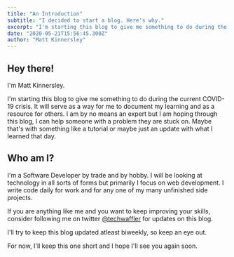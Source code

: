```yaml
---
title: "An Introduction"
subtitle: "I decided to start a blog. Here's why."
excerpt: "I'm starting this blog to give me something to do during the current COVID-19 crisis. It will serve as a way for me to document my learning and as a resource for others. I am by no means an expert but I am hoping through this blog, I can help someone with a problem they are stuck on."
date: "2020-05-21T15:56:45.300Z"
author: "Matt Kinnersley"
---
```


## Hey there!

I'm Matt Kinnersley.

I'm starting this blog to give me something to do during the current COVID-19 crisis. It will serve as a way for me to document my learning and as a resource for others. I am by no means an expert but I am hoping through this blog, I can help someone with a problem they are stuck on. Maybe that's with something like a tutorial or maybe just an update with what I learned that day.

## Who am I?

I'm a Software Developer by trade and by hobby. I will be looking at technology in all sorts of forms but primarily I focus on web development. I write code daily for work and for any one of my many unfinished side projects.

If you are anything like me and you want to keep improving your skills, consider following me on twitter [@techwaffler](https://www.twitter.com/techwaffler) for updates on this blog.

I'll try to keep this blog updated atleast biweekly, so keep an eye out.

For now, I'll keep this one short and I hope I'll see you again soon.
